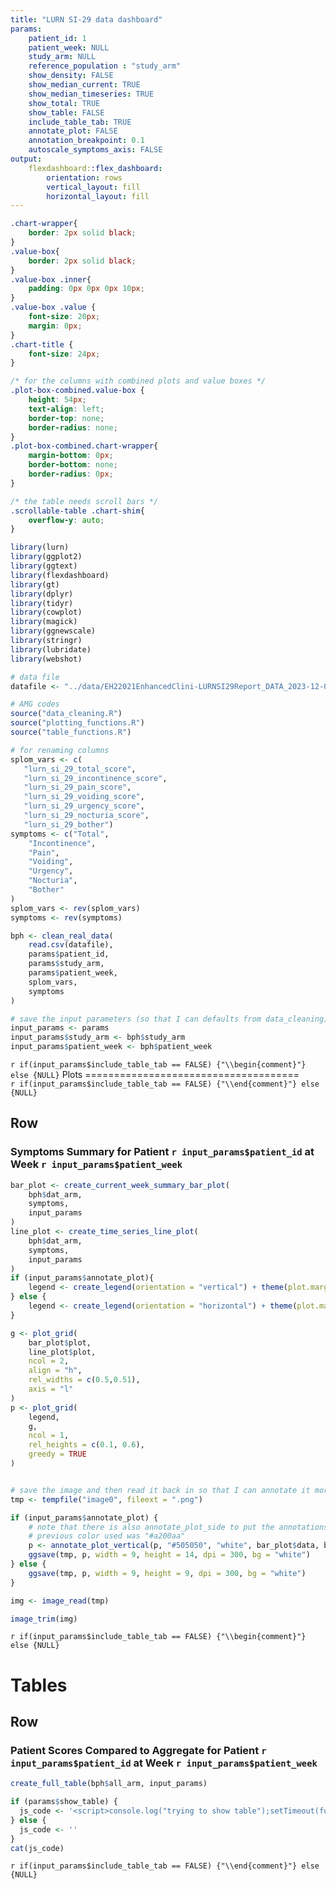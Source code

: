```yaml
---
title: "LURN SI-29 data dashboard"
params:
    patient_id: 1
    patient_week: NULL
    study_arm: NULL
    reference_population : "study_arm"
    show_density: FALSE
    show_median_current: TRUE
    show_median_timeseries: TRUE
    show_total: TRUE
    show_table: FALSE
    include_table_tab: TRUE
    annotate_plot: FALSE
    annotation_breakpoint: 0.1
    autoscale_symptoms_axis: FALSE
output: 
    flexdashboard::flex_dashboard:
        orientation: rows
        vertical_layout: fill
        horizontal_layout: fill
---
```


```css
.chart-wrapper{
    border: 2px solid black;
}
.value-box{
    border: 2px solid black;
}
.value-box .inner{
    padding: 0px 0px 0px 10px;
}
.value-box .value {
    font-size: 20px;
    margin: 0px;
}
.chart-title {
    font-size: 24px;
}

/* for the columns with combined plots and value boxes */
.plot-box-combined.value-box {
    height: 54px;
    text-align: left;
    border-top: none;
    border-radius: none;
}
.plot-box-combined.chart-wrapper{
    margin-bottom: 0px;
    border-bottom: none;
    border-radius: 0px;
}

/* the table needs scroll bars */
.scrollable-table .chart-shim{
    overflow-y: auto;
}

```


```r
library(lurn)
library(ggplot2)
library(ggtext)
library(flexdashboard)
library(gt)
library(dplyr)
library(tidyr)
library(cowplot)
library(magick)
library(ggnewscale)
library(stringr)
library(lubridate)
library(webshot)

# data file
datafile <- "../data/EH22021EnhancedClini-LURNSI29Report_DATA_2023-12-01_1444.csv"

# AMG codes
source("data_cleaning.R")
source("plotting_functions.R")
source("table_functions.R")

# for renaming columns
splom_vars <- c(
   "lurn_si_29_total_score", 
   "lurn_si_29_incontinence_score",
   "lurn_si_29_pain_score", 
   "lurn_si_29_voiding_score",
   "lurn_si_29_urgency_score", 
   "lurn_si_29_nocturia_score",
   "lurn_si_29_bother")
symptoms <- c("Total", 
    "Incontinence", 
    "Pain", 
    "Voiding", 
    "Urgency", 
    "Nocturia", 
    "Bother"
)
splom_vars <- rev(splom_vars)
symptoms <- rev(symptoms)

bph <- clean_real_data(
    read.csv(datafile), 
    params$patient_id,
    params$study_arm, 
    params$patient_week,
    splom_vars,
    symptoms
)

# save the input parameters (so that I can defaults from data_cleaning)
input_params <- params
input_params$study_arm <- bph$study_arm
input_params$patient_week <- bph$patient_week

```


`r if(input_params$include_table_tab == FALSE) {"\\begin{comment}"} else {NULL}`
Plots 
=====================================   
`r if(input_params$include_table_tab == FALSE) {"\\end{comment}"} else {NULL}`


Row {data-height=1200, id="chart1"}
-------------------------------------

### Symptoms Summary for Patient `r input_params$patient_id` at Week `r input_params$patient_week`
    
```r

bar_plot <- create_current_week_summary_bar_plot(
    bph$dat_arm, 
    symptoms, 
    input_params
)
line_plot <- create_time_series_line_plot(
    bph$dat_arm, 
    symptoms, 
    input_params
)
if (input_params$annotate_plot){
    legend <- create_legend(orientation = "vertical") + theme(plot.margin = margin(0, 0, 0, 7, "in"))
} else {
    legend <- create_legend(orientation = "horizontal") + theme(plot.margin = margin(0, 0, 0.1, 3, "in"))
}

g <- plot_grid(
    bar_plot$plot, 
    line_plot$plot, 
    ncol = 2, 
    align = "h", 
    rel_widths = c(0.5,0.51), 
    axis = "l"
)
p <- plot_grid(
    legend,
    g,
    ncol = 1, 
    rel_heights = c(0.1, 0.6),
    greedy = TRUE
)


# save the image and then read it back in so that I can annotate it more easily and have consistent sizing!
tmp <- tempfile("image0", fileext = ".png")

if (input_params$annotate_plot) {
    # note that there is also annotate_plot_side to put the annotations on the side
    # previous color used was "#a200aa"
    p <- annotate_plot_vertical(p, "#505050", "white", bar_plot$data, bar_plot$max_x, line_plot$data, line_plot$limits, input_params)
    ggsave(tmp, p, width = 9, height = 14, dpi = 300, bg = "white")
} else {
    ggsave(tmp, p, width = 9, height = 9, dpi = 300, bg = "white")
}

img <- image_read(tmp)

image_trim(img)
```


<!-- 
Row {data-height=125}
-------------------------------------

### Description
The figures above show results from survey(s) you filled out recording the level of your symptoms at each doctor visit.  

The panels on the left show your current symptoms in color-filled rectangles compared to a reference population shown in gray lines. The panels on the right show your symptoms over time in color-filled circles compared to the same reference population shown in gray dashed lines. 

In all panels, the color indicates how your symptom level compares with that of the reference population, with blue being lower and orange being higher than the reference population, as indicated by the colorbar at the bottom.   
-->


`r if(input_params$include_table_tab == FALSE) {"\\begin{comment}"} else {NULL}`

Tables 
=====================================  

Row {data-width=1050}
-------------------------------------

### Patient Scores Compared to Aggregate for Patient `r input_params$patient_id` at Week `r input_params$patient_week` {class="scrollable-table"}

```r
create_full_table(bph$all_arm, input_params)
```


<!-- used to click on the Tables panel so that I can render it -->
```r
if (params$show_table) {
  js_code <- '<script>console.log("trying to show table");setTimeout(function() {var tablesPanel = document.querySelector(\'a[href="#tables"]\');tablesPanel.click();}, 100);</script>'
} else {
  js_code <- ''
}
cat(js_code)
```

`r if(input_params$include_table_tab == FALSE) {"\\end{comment}"} else {NULL}`

